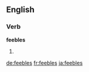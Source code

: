 ==English==

===Verb===
'''feebles'''

# {{en-third-person singular of|feeble}}

[[de:feebles]]
[[fr:feebles]]
[[ja:feebles]]
